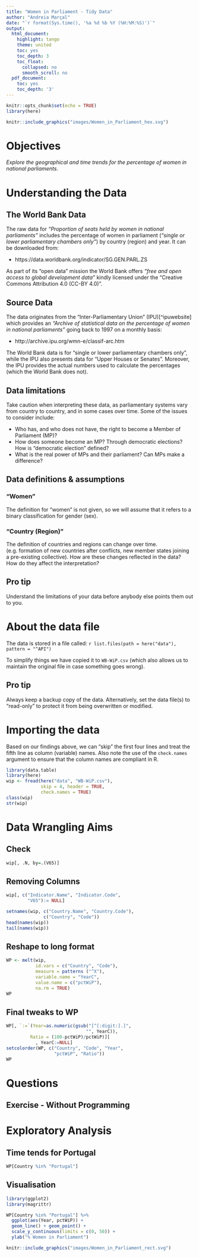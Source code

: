 ```yaml
---
title: "Women in Parliament - Tidy Data"
author: "Andreia Marçal"
date: "`r format(Sys.time(), '%a %d %b %Y (%H:%M:%S)')`"
output:
  html_document:
    highlight: tango
    theme: united
    toc: yes
    toc_depth: 3
    toc_float:
      collapsed: no
      smooth_scroll: no
  pdf_document:
    toc: yes
    toc_depth: '3'
---
```



```r
knitr::opts_chunk$set(echo = TRUE)
library(here)
```

```r
knitr::include_graphics("images/Women_in_Parliament_hex.svg")
```


# Objectives

*Explore the geographical and time trends for the percentage of women in 
national parliaments.*

# Understanding the Data

## The World Bank Data 

The raw data for *"Proportion of seats held by women in national parliaments"* 
includes the percentage of women in parliament (_"single or lower parliamentary chambers 
only"_) by country (region) and year. It can be downloaded from:

- https://data.worldbank.org/indicator/SG.GEN.PARL.ZS 

As part of its "open data" mission the World Bank offers _"free and open access 
to global development data"_ kindly licensed under the "Creative Commons Attribution 
4.0 (CC-BY 4.0)".

## Source Data

The data originates from the "Inter-Parliamentary Union" (IPU)[^ipuwebsite] which
provides an *_"Archive of statistical data on the percentage of women in 
national parliaments"_* going back to 1997 on a monthly basis:

- http://archive.ipu.org/wmn-e/classif-arc.htm

The World Bank data is for “single or lower parliamentary chambers only”, while 
the IPU also presents data for “Upper Houses or Senates”. Moreover, the IPU provides 
the actual numbers used to calculate the percentages (which the World Bank does not).

## Data limitations

Take caution when interpreting these data, as parliamentary systems vary from country 
to country, and in some cases over time. Some of the issues to consider include:

- Who has, and who does not have, the right to become a Member of Parliament (MP)?
- How does someone become an MP? Through democratic elections? How is "democratic
election" defined? 
- What is the real power of MPs and their parliament? Can MPs make a difference?

## Data definitions & assumptions

### "Women"

The definition for “women” is not given, so we will assume that it refers to a 
binary classification for gender (sex).

### "Country (Region)"

The definition of countries and regions can change over time.  (e.g. formation of new
countries after conflicts, new member states joining a pre-existing collective). 
How are these changes reflected in the data? How do they affect the interpretation? 

## Pro tip

Understand the limitations of your data before anybody else points them out to you. 

# About the data file

The data is stored in a file called: ``r list.files(path = here("data"), pattern = "^API")``

To simplify things we have copied it to `WB-WiP.csv` (which also allows us to 
maintain the original file in case something goes wrong).

## Pro tip

Always keep a backup copy of the data. Alternatively, set the data file(s) to 
“read-only” to protect it from being overwritten or modified.

# Importing the data

Based on our findings above, we can "skip" the first four lines and treat the
fifth line as column (variable) names. Also note the use of the `check.names`
argument to ensure that the column names are compliant in R.

```r
library(data.table)
library(here)
wip <- fread(here("data", "WB-WiP.csv"), 
             skip = 4, header = TRUE,
             check.names = TRUE)
class(wip)
str(wip)
```

# Data Wrangling Aims

## Check

```r
wip[, .N, by=.(V65)]
```

## Removing Columns

```r
wip[, c("Indicator.Name", "Indicator.Code",
        "V65"):= NULL]

setnames(wip, c("Country.Name", "Country.Code"),
              c("Country", "Code"))
head(names(wip))
tail(names(wip))
```

## Reshape to long format

```r
WP <- melt(wip,
           id.vars = c("Country", "Code"),
           measure = patterns ("^X"),
           variable.name = "YearC",
           value.name = c("pctWiP"),
           na.rm = TRUE)
WP
```

## Final tweaks to WP

```r
WP[, `:=`(Year=as.numeric(gsub("[^[:digit:].]",
                              "", YearC)),
         Ratio = (100-pctWiP)/pctWiP)][
           , YearC:=NULL]
setcolorder(WP, c("Country", "Code", "Year",
                  "pctWiP", "Ratio"))
WP
```

# Questions

## Exercise - Without Programming



# Exploratory Analysis

## Time tends for Portugal

```r
WP[Country %in% "Portugal"]
```

## Visualisation

```r
library(ggplot2)
library(magrittr)

WP[Country %in% "Portugal"] %>%
  ggplot(aes(Year, pctWiP)) +
  geom_line() + geom_point() +
  scale_y_continuous(limits = c(0, 50)) +
  ylab("% Women in Parliament")
```




```r
knitr::include_graphics("images/Women_in_Parliament_rect.svg")
```

